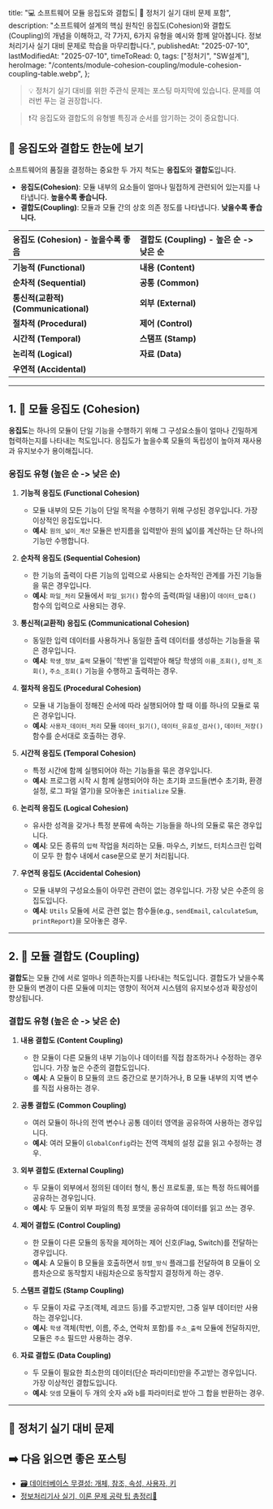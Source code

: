 
  title: "💻 소프트웨어 모듈 응집도와 결합도| 🚀 정처기 실기 대비 문제 포함",
  description:
    "소프트웨어 설계의 핵심 원칙인 응집도(Cohesion)와 결합도(Coupling)의 개념을 이해하고, 각 7가지, 6가지 유형을 예시와 함께 알아봅니다. 정보처리기사 실기 대비 문제로 학습을 마무리합니다.",
  publishedAt: "2025-07-10",
  lastModifiedAt: "2025-07-10",
  timeToRead: 0,
  tags: ["정처기", "SW설계"],
  heroImage:
    "/contents/module-cohesion-coupling/module-cohesion-coupling-table.webp",
};

> 💡 정처기 실기 대비를 위한 주관식 문제는 포스팅 마지막에 있습니다. 문제를 여러번 푸는 걸 권장합니다.

> ❗️각 응집도와 결합도의 유형별 특징과 순서를 암기하는 것이 중요합니다.

## 🚀 응집도와 결합도 한눈에 보기

소프트웨어의 품질을 결정하는 중요한 두 가지 척도는 **응집도**와 **결합도**입니다.

- **응집도(Cohesion)**: 모듈 내부의 요소들이 얼마나 밀접하게 관련되어 있는지를 나타냅니다. **높을수록 좋습니다.**
- **결합도(Coupling)**: 모듈과 모듈 간의 상호 의존 정도를 나타냅니다. **낮을수록 좋습니다.**

| 응집도 (Cohesion) - **높을수록 좋음** | 결합도 (Coupling) - **높은 순 -> 낮은 순** |
| :------------------------------------ | :----------------------------------------- |
| **기능적 (Functional)**               | **내용 (Content)**                         |
| **순차적 (Sequential)**               | **공통 (Common)**                          |
| **통신적(교환적) (Communicational)**  | **외부 (External)**                        |
| **절차적 (Procedural)**               | **제어 (Control)**                         |
| **시간적 (Temporal)**                 | **스탬프 (Stamp)**                         |
| **논리적 (Logical)**                  | **자료 (Data)**                            |
| **우연적 (Accidental)**               |                                            |

---

## 1. 🧩 모듈 응집도 (Cohesion)

**응집도**는 하나의 모듈이 단일 기능을 수행하기 위해 그 구성요소들이 얼마나 긴밀하게 협력하는지를 나타내는 척도입니다. 응집도가 높을수록 모듈의 독립성이 높아져 재사용과 유지보수가 용이해집니다.

### 응집도 유형 (높은 순 -> 낮은 순)

1.  **기능적 응집도 (Functional Cohesion)**

    - 모듈 내부의 모든 기능이 단일 목적을 수행하기 위해 구성된 경우입니다. 가장 이상적인 응집도입니다.
    - **예시**: `원의_넓이_계산` 모듈은 반지름을 입력받아 원의 넓이를 계산하는 단 하나의 기능만 수행합니다.

2.  **순차적 응집도 (Sequential Cohesion)**

    - 한 기능의 출력이 다른 기능의 입력으로 사용되는 순차적인 관계를 가진 기능들을 묶은 경우입니다.
    - **예시**: `파일_처리` 모듈에서 `파일_읽기()` 함수의 출력(파일 내용)이 `데이터_압축()` 함수의 입력으로 사용되는 경우.

3.  **통신적(교환적) 응집도 (Communicational Cohesion)**

    - 동일한 입력 데이터를 사용하거나 동일한 출력 데이터를 생성하는 기능들을 묶은 경우입니다.
    - **예시**: `학생_정보_출력` 모듈이 '학번'을 입력받아 해당 학생의 `이름_조회()`, `성적_조회()`, `주소_조회()` 기능을 수행하고 출력하는 경우.

4.  **절차적 응집도 (Procedural Cohesion)**

    - 모듈 내 기능들이 정해진 순서에 따라 실행되어야 할 때 이를 하나의 모듈로 묶은 경우입니다.
    - **예시**: `사용자_데이터_처리` 모듈 `데이터_읽기()`, `데이터_유효성_검사()`, `데이터_저장()` 함수를 순서대로 호출하는 경우.

5.  **시간적 응집도 (Temporal Cohesion)**

    - 특정 시간에 함께 실행되어야 하는 기능들을 묶은 경우입니다.
    - **예시**: 프로그램 시작 시 함께 실행되어야 하는 초기화 코드들(변수 초기화, 환경 설정, 로그 파일 열기)을 모아놓은 `initialize` 모듈.

6.  **논리적 응집도 (Logical Cohesion)**

    - 유사한 성격을 갖거나 특정 분류에 속하는 기능들을 하나의 모듈로 묶은 경우입니다.
    - **예시**: 모든 종류의 `입력` 작업을 처리하는 모듈. 마우스, 키보드, 터치스크린 입력이 모두 한 함수 내에서 case문으로 분기 처리됩니다.

7.  **우연적 응집도 (Accidental Cohesion)**
    - 모듈 내부의 구성요소들이 아무런 관련이 없는 경우입니다. 가장 낮은 수준의 응집도입니다.
    - **예시**: `Utils` 모듈에 서로 관련 없는 함수들(e.g., `sendEmail`, `calculateSum`, `printReport`)을 모아놓은 경우.

---

## 2. 🔗 모듈 결합도 (Coupling)

**결합도**는 모듈 간에 서로 얼마나 의존하는지를 나타내는 척도입니다. 결합도가 낮을수록 한 모듈의 변경이 다른 모듈에 미치는 영향이 적어져 시스템의 유지보수성과 확장성이 향상됩니다.

### 결합도 유형 (높은 순 -> 낮은 순)

1.  **내용 결합도 (Content Coupling)**

    - 한 모듈이 다른 모듈의 내부 기능이나 데이터를 직접 참조하거나 수정하는 경우입니다. 가장 높은 수준의 결합도입니다.
    - **예시**: A 모듈이 B 모듈의 코드 중간으로 분기하거나, B 모듈 내부의 지역 변수를 직접 사용하는 경우.

2.  **공통 결합도 (Common Coupling)**

    - 여러 모듈이 하나의 전역 변수나 공통 데이터 영역을 공유하여 사용하는 경우입니다.
    - **예시**: 여러 모듈이 `GlobalConfig`라는 전역 객체의 설정 값을 읽고 수정하는 경우.

3.  **외부 결합도 (External Coupling)**

    - 두 모듈이 외부에서 정의된 데이터 형식, 통신 프로토콜, 또는 특정 하드웨어를 공유하는 경우입니다.
    - **예시**: 두 모듈이 외부 파일의 특정 포맷을 공유하여 데이터를 읽고 쓰는 경우.

4.  **제어 결합도 (Control Coupling)**

    - 한 모듈이 다른 모듈의 동작을 제어하는 제어 신호(Flag, Switch)를 전달하는 경우입니다.
    - **예시**: A 모듈이 B 모듈을 호출하면서 `정렬_방식` 플래그를 전달하여 B 모듈이 오름차순으로 동작할지 내림차순으로 동작할지 결정하게 하는 경우.

5.  **스탬프 결합도 (Stamp Coupling)**

    - 두 모듈이 자료 구조(객체, 레코드 등)를 주고받지만, 그중 일부 데이터만 사용하는 경우입니다.
    - **예시**: `학생` 객체(학번, 이름, 주소, 연락처 포함)를 `주소_출력` 모듈에 전달하지만, 모듈은 `주소` 필드만 사용하는 경우.

6.  **자료 결합도 (Data Coupling)**
    - 두 모듈이 필요한 최소한의 데이터(단순 파라미터)만을 주고받는 경우입니다. 가장 이상적인 결합도입니다.
    - **예시**: `덧셈` 모듈이 두 개의 숫자 `a`와 `b`를 파라미터로 받아 그 합을 반환하는 경우.

---

## 📝 정처기 실기 대비 문제

<ProblemAnswer
  problem="모듈 내부의 요소들이 하나의 목적을 위해 얼마나 긴밀하게 연관되어 있는지를 나타내는 척도는 무엇인가?"
  correctAnswer="응집도"
/>

<ProblemAnswer
  problem="모듈 간의 상호 의존성 정도를 나타내며, 낮을수록 좋은 설계로 평가받는 것은 무엇인가?"
  correctAnswer="결합도"
/>

<ProblemAnswer
  problem="응집도 유형 중, 모듈 내 모든 기능이 단일 목적을 수행하기 위해 구성되어 가장 이상적인 것으로 평가받는 응집도는 무엇인가?"
  correctAnswer="기능적 응집도"
/>

<ProblemAnswer
  problem="결합도 유형 중, 두 모듈이 필요한 최소한의 데이터만을 파라미터로 주고받아 가장 바람직한 것으로 평가받는 결합도는 무엇인가?"
  correctAnswer="자료 결합도"
/>

<ProblemAnswer
  problem="응집도, 결합도를 높은 것부터 낮은 순으로 나열하시오."
  correctAnswer="응집도: 기능적 > 순차적 > 통신적 > 절차적 > 시간적 > 논리적 > 우연적
결합도: 내용 > 공통 > 외부 > 제어 > 스탬프 > 자료"
/>

<ProblemAnswer
  problem="다른 모듈 내부에 있는 변수나 기능을 또 다른 모듈에서 사용하는 경우의 결합도"
  correctAnswer="내용 결합도"
/>

<ProblemAnswer
  problem="모듈 간의 인터페이스로 배열이나 객체, 구조 등이 전달되는 경우의 결합도"
  correctAnswer="스탬프 결합도"
/>

<ProblemAnswer
  problem="파라미터가 아닌 모듈 밖에 선언된 전역 변수를 참조하고 전역 변수를 갱신하는 식으로 모듈 간 데이터를 주고받는 경우의 결합도"
  correctAnswer="공통 결합도"
/>

<ProblemAnswer
  problem="결합도 중 제어 요소가 전달되는 경우의 결합도를 영어로 쓰시오."
  correctAnswer="Control Coupling"
/>

<ProblemAnswer
  problem="입출력 간 연관성은 없으나 순서에 따라 실행되어야 하는 경우의 응집도"
  correctAnswer="절차적 응집도"
/>

<ProblemAnswer
  problem="동일한 입력 데이터를 사용하거나 동일한 출력 데이터를 생성하는 기능들을 묶은 경우의 응집도"
  correctAnswer="통신적(교환적) 응집도"
/>

<ProblemAnswer
  problem="모든 기능들이 연관되어 있는 응집도"
  correctAnswer="기능적 응집도"
/>

<ProblemAnswer
  problem="이전 기능의 출력을 다음 기능의 입력으로 사용하는 응집도"
  correctAnswer="순차적 응집도"
/>

## ➡️ 다음 읽으면 좋은 포스팅

- [🗃️ 데이터베이스 무결성: 개체, 참조, 속성, 사용자, 키](/ko/blog/data-integrity-for-exam)
- [정보처리기사 실기, 이론 문제 공략 팁 총정리📝](/ko/blog/korean-information-processing-engineer-practical-exam-strategy)
